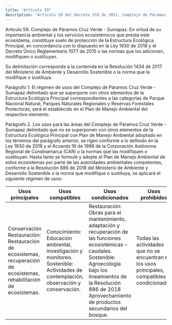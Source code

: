 ```yaml
---
title: "Artículo 59"
description: "Artículo 59 del Decreto 555 de 2021. Complejo de Páramos Cruz Verde - Sumapaz."
---
```


Artículo 59. Complejo de Páramos Cruz Verde - Sumapaz. En virtud de su importancia ambiental y los servicios ecosistémicos que presta este ecosistema, constituye suelo de protección de la Estructura Ecológica Principal, en concordancia con lo dispuesto en la Ley 1930 de 2018 y el Decreto Único Reglamentario 1077 de 2015 o las normas que los adicionen, modifiquen o sustituyan.
 
Su delimitación corresponde a la contenida en la Resolución 1434 de 2017 del Ministerio de Ambiente y Desarrollo Sostenible o la norma que la modifique o sustituya.
 
Parágrafo 1. El régimen de usos del Complejo de Páramos Cruz Verde - Sumapaz delimitado que se superpone con otros elementos de la Estructura Ecológica Principal correspondientes a las categorías de Parque Nacional Natural, Parques Naturales Regionales y Reservas Forestales Protectoras, será el establecido en el Plan de Manejo Ambiental del respectivo elemento.
 
Parágrafo 2. Los usos para las áreas del Complejo de Páramos Cruz Verde - Sumapaz delimitado que no se superponen con otros elementos de la Estructura Ecológica Principal con Plan de Manejo Ambiental adoptado en los términos del parágrafo anterior, se rigen conforme a lo definido en la Ley 1930 de 2018 y el Acuerdo 16 de 1998 de la Corporación Autónoma Regional de Cundinamarca (CAR) o la normas que las modifiquen o sustituyan. Hasta tanto se formule y adopte el Plan de Manejo Ambiental de estos ecosistemas por parte de las autoridades ambientales competentes, conforme a la Resolución 886 de 2018 del Ministerio de Ambiente y Desarrollo Sostenible o la norma que modifique o sustituya, se aplicará el siguiente régimen de usos:
 

| Usos principales | Usos compatibles | Usos condicionados | Usos prohibidos |
| --- | --- | --- | --- |
| Conservación <br> Restauración: Restauración de ecosistemas, recuperación de ecosistemas, rehabilitación de ecosistemas. | Conocimiento: Educación ambiental, investigación y monitoreo. <br> Sostenible: Actividades de contemplación, observación y conservación. | Restauración: 	Obras 	para 	el mantenimiento, 	adaptación 	y recuperación 	de 	las 	funciones ecosistémicas – caudales. <br> Sostenible: Agroecología bajo los lineamientos de la Resolución 886 de 2018 <br> Aprovechamiento de productos secundarios del bosque. | Todas las actividades que no se encuentran en los usos principales, compatibles o condicionados |